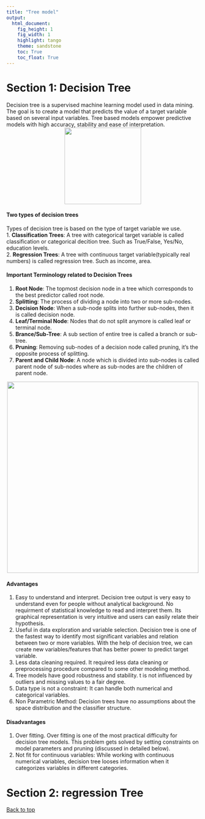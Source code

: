 ```yaml
---
title: "Tree model"
output:
  html_document:
    fig_height: 1
    fig_width: 1
    highlight: tango
    theme: sandstone
    toc: True
    toc_float: True
---
```



# Section 1: Decision Tree  
Decision tree is a supervised machine learning model used in data mining. The goal is to create a model that predicts the value of a target variable based on several input variables. Tree based models empower predictive models with high accuracy, stability and ease of interpretation.   
<center>![](C:/Users/wwei/OneDrive - Network for Good/Documents/Wes/tree_model/dt.png){width=200px}</center>  
  
#### __Two types of decision trees__  
Types of decision tree is based on the type of target variable we use.  
1. __Classification Trees__: A tree with categorical target variable is called classification or categorical decition tree. Such as True/False, Yes/No, education levels.    
2. __Regression Trees__: A tree with continuous target variable(typically real numbers) is called regression tree. Such as income, area.  
  
#### __Important Terminology related to Decision Trees__  
1. __Root Node__: The topmost decision node in a tree which corresponds to the best predictor called root node.  
2. __Splitting__: The process of dividing a node into two or more sub-nodes.  
3. __Decision Node__: When a sub-node splits into further sub-nodes, then it is called decision node.  
4. __Leaf/Terminal Node__: Nodes that do not split anymore is called leaf or terminal node.  
5. __Brance/Sub-Tree__: A sub section of entire tree is called a branch or sub-tree.  
6. __Pruning__: Removing sub-nodes of a decision node called pruning, it's the opposite process of splitting.  
7. __Parent and Child Node__: A node which is divided into sub-nodes is called parent node of sub-nodes where as sub-nodes are the children of parent node.  
  
<center>![](C:/Users/wwei/OneDrive - Network for Good/Documents/Wes/tree_model/Decision_Tree_nodes.png){width=500px}</center> 
  
#### __Advantages__  
1. Easy to understand and interpret. Decision tree output is very easy to understand even for people without analytical background. No requirment of statistical knowledge to read and interpret them. Its graphical representation is very intuitive and users can easily relate their hypothesis.  
2. Useful in data exploration and variable selection. Decision tree is one of the fastest way to identify most significant variables and relation between two or more variables. With the help of decision tree, we can create new variables/features that has better power to predict target variable.  
3. Less data cleaning required. It required less data cleaning or preprocessing procedure compared to some other modeling method.  
4. Tree models have good robustness and stability. t is not influenced by outliers and missing values to a fair degree.  
5. Data type is not a constraint: It can handle both numerical and categorical variables.  
6. Non Parametric Method: Decision trees have no assumptions about the space distribution and the classifier structure.  
  
#### __Disadvantages__  
1. Over fitting. Over fitting is one of the most practical difficulty for decision tree models. This problem gets solved by setting constraints on model parameters and pruning (discussed in detailed below).  
2. Not fit for continuous variables: While working with continuous numerical variables, decision tree looses information when it categorizes variables in different categories.  
  
  
  
  
  
  
  
  
# Section 2: regression Tree
<a href="#header">Back to top</a>

